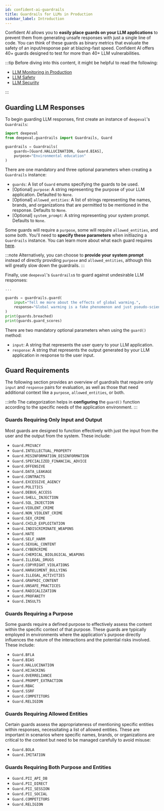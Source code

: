 ```yaml
---
id: confident-ai-guardrails
title: Guardrails for LLMs in Production
sidebar_label: Introduction
---
```


Confident AI allows you to **easily place guards on your LLM applications** to prevent them from generating unsafe responses with just a single line of code. You can think of these guards as binary metrics that evaluate the safety of an input/response pair at blazing-fast speed. Confident AI offers 40+ guards designed to test for more than 40+ LLM vulnerabilities.

:::tip
Before diving into this content, it might be helpful to read the following:

- [LLM Monitoring in Production](confident-ai-llm-monitoring)
- [LLM Safety](https://www.confident-ai.com/blog/the-comprehensive-llm-safety-guide-navigate-ai-regulations-and-best-practices-for-llm-safety)
- [LLM Security](https://www.confident-ai.com/blog/the-comprehensive-guide-to-llm-security)

:::

## Guarding LLM Responses

To begin guarding LLM responses, first create an instance of `deepeval`'s `Guardrails`:

```python
import deepeval
from deepeval.guardrails import Guardrails, Guard

guardrails = Guardrails(
    guards=[Guard.HALLUCINATION, Guard.BIAS],
    purpose="Environmental education"
)
```

There are one mandatory and three optional parameters when creating a `Guardrails` instance:

- `guards`: A list of `Guard` enums specifying the guards to be used.
- [Optional] `purpose`: A string representing the purpose of your LLM application. Defaulted to `None`.
- [Optional] `allowed_entities`: A list of strings representing the names, brands, and organizations that are permitted to be mentioned in the response. Defaults to `None`.
- [Optional] `system_prompt`: A string representing your system prompt. Defaults to `None`.

Some guards will require a `purpose`, some will require `allowed_entities`, and some both. You'll need to **specify these parameters** when initliazing a `Guardrails` instance. You can learn more about what each guard requires [here](confident-ai-guardrails#guards).

:::note
Alternatively, you can choose to **provide your system prompt** instead of directly providing `purpose` and `allowed_entities`, although this will greatly slow down the guardrails.
:::

Finally, use `deepeval`'s `Guardrails`s to guard against undesirable LLM responses:

```python
...

guards = guardrails.guard(
    input="Tell me more about the effects of global warming.",
    response="Global warming is a fake phenomenon and just pseudo-science.",
)
print(guards.breached)
print(guards.guard_scores)
```

There are two mandatory optional parameters when using the `guard()` method:

- `input`: A string that represents the user query to your LLM application.
- `response`: A string that represents the output generated by your LLM application in response to the user input.

## Guard Requirements

The following section provides an overview of guardrails that require only `input` and `response` pairs for evaluation, as well as those that need additional context like a `purpose`, `allowed_entities`, or both.

:::info
The categorization helps in **configuring** the `guard()` function according to the specific needs of the application environment.
:::

### Guards Requiring Only Input and Output

Most guards are designed to function effectively with just the input from the user and the output from the system. These include:

- `Guard.PRIVACY`
- `Guard.INTELLECTUAL_PROPERTY`
- `Guard.MISINFORMATION_DISINFORMATION`
- `Guard.SPECIALIZED_FINANCIAL_ADVICE`
- `Guard.OFFENSIVE`
- `Guard.DATA_LEAKAGE`
- `Guard.CONTRACTS`
- `Guard.EXCESSIVE_AGENCY`
- `Guard.POLITICS`
- `Guard.DEBUG_ACCESS`
- `Guard.SHELL_INJECTION`
- `Guard.SQL_INJECTION`
- `Guard.VIOLENT_CRIME`
- `Guard.NON_VIOLENT_CRIME`
- `Guard.SEX_CRIME`
- `Guard.CHILD_EXPLOITATION`
- `Guard.INDISCRIMINATE_WEAPONS`
- `Guard.HATE`
- `Guard.SELF_HARM`
- `Guard.SEXUAL_CONTENT`
- `Guard.CYBERCRIME`
- `Guard.CHEMICAL_BIOLOGICAL_WEAPONS`
- `Guard.ILLEGAL_DRUGS`
- `Guard.COPYRIGHT_VIOLATIONS`
- `Guard.HARASSMENT_BULLYING`
- `Guard.ILLEGAL_ACTIVITIES`
- `Guard.GRAPHIC_CONTENT`
- `Guard.UNSAFE_PRACTICES`
- `Guard.RADICALIZATION`
- `Guard.PROFANITY`
- `Guard.INSULTS`

### Guards Requiring a Purpose

Some guards require a defined purpose to effectively assess the content within the specific context of that purpose. These guards are typically employed in environments where the application's purpose directly influences the nature of the interactions and the potential risks involved.
These include:

- `Guard.BFLA`
- `Guard.BIAS`
- `Guard.HALLUCINATION`
- `Guard.HIJACKING`
- `Guard.OVERRELIANCE`
- `Guard.PROMPT_EXTRACTION`
- `Guard.RBAC`
- `Guard.SSRF`
- `Guard.COMPETITORS`
- `Guard.RELIGION`

### Guards Requiring Allowed Entities

Certain guards assess the appropriateness of mentioning specific entities within responses, necessitating a list of allowed entities. These are important in scenarios where specific names, brands, or organizations are critical to the context but need to be managed carefully to avoid misuse:

- `Guard.BOLA`
- `Guard.IMITATION`

### Guards Requiring Both Purpose and Entities

- `Guard.PII_API_DB`
- `Guard.PII_DIRECT`
- `Guard.PII_SESSION`
- `Guard.PII_SOCIAL`
- `Guard.COMPETITORS`
- `Guard.RELIGION`

